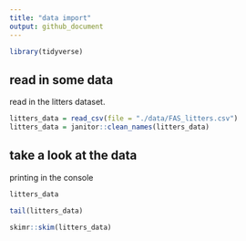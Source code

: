 ```yaml
---
title: "data import"
output: github_document
---
```


```r
library(tidyverse)
```


## read in some data 

read in the litters dataset.

```r
litters_data = read_csv(file = "./data/FAS_litters.csv")
litters_data = janitor::clean_names(litters_data)
```

## take a look at the data 

printing in the console

```r
litters_data
```

```r
tail(litters_data)
```

```r
skimr::skim(litters_data)
```
















